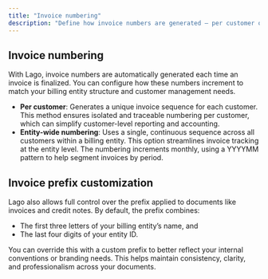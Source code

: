 ```yaml
---
title: "Invoice numbering"
description: "Define how invoice numbers are generated — per customer or across the billing entity."
---
```


## Invoice numbering[](#invoice-numbering "Direct link to heading")

With Lago, invoice numbers are automatically generated each time an invoice is finalized. You can configure how these numbers increment to match your billing entity structure and customer management needs.

- **Per customer**:
  Generates a unique invoice sequence for each customer.
	This method ensures isolated and traceable numbering per customer, which can simplify customer-level reporting and accounting.
- **Entity-wide numbering**: 
	Uses a single, continuous sequence across all customers within a billing entity.
	This option streamlines invoice tracking at the entity level. The numbering increments monthly, using a YYYYMM pattern to help segment invoices by period.

## Invoice prefix customization[](#invoice-prefix-customization "Direct link to heading")

Lago also allows full control over the prefix applied to documents like invoices and credit notes.
By default, the prefix combines:
- The first three letters of your billing entity’s name, and
- The last four digits of your entity ID.

You can override this with a custom prefix to better reflect your internal conventions or branding needs.
This helps maintain consistency, clarity, and professionalism across your documents.
